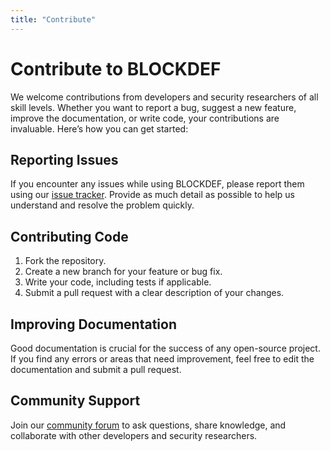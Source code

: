 ```yaml
---
title: "Contribute"
---
```


# Contribute to BLOCKDEF

We welcome contributions from developers and security researchers of all skill levels. Whether you want to report a bug, suggest a new feature, improve the documentation, or write code, your contributions are invaluable. Here’s how you can get started:

## Reporting Issues

If you encounter any issues while using BLOCKDEF, please report them using our [issue tracker](#). Provide as much detail as possible to help us understand and resolve the problem quickly.

## Contributing Code

1. Fork the repository.
2. Create a new branch for your feature or bug fix.
3. Write your code, including tests if applicable.
4. Submit a pull request with a clear description of your changes.

## Improving Documentation

Good documentation is crucial for the success of any open-source project. If you find any errors or areas that need improvement, feel free to edit the documentation and submit a pull request.

## Community Support

Join our [community forum](#) to ask questions, share knowledge, and collaborate with other developers and security researchers.